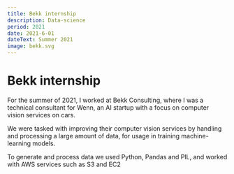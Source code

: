 ```yaml
---
title: Bekk internship
description: Data-science
period: 2021
date: 2021-6-01
dateText: Summer 2021
image: bekk.svg
---
```



# Bekk internship

For the summer of 2021, I worked at Bekk Consulting, where I was a technical consultant for
Wenn, an AI startup with a focus on computer vision services on cars.

We were tasked with improving their computer vision services by handling and processing a large
amount of data, for usage in training machine-learning models.

To generate and process data we used Python, Pandas and PIL, and worked with AWS services such
as S3 and EC2
